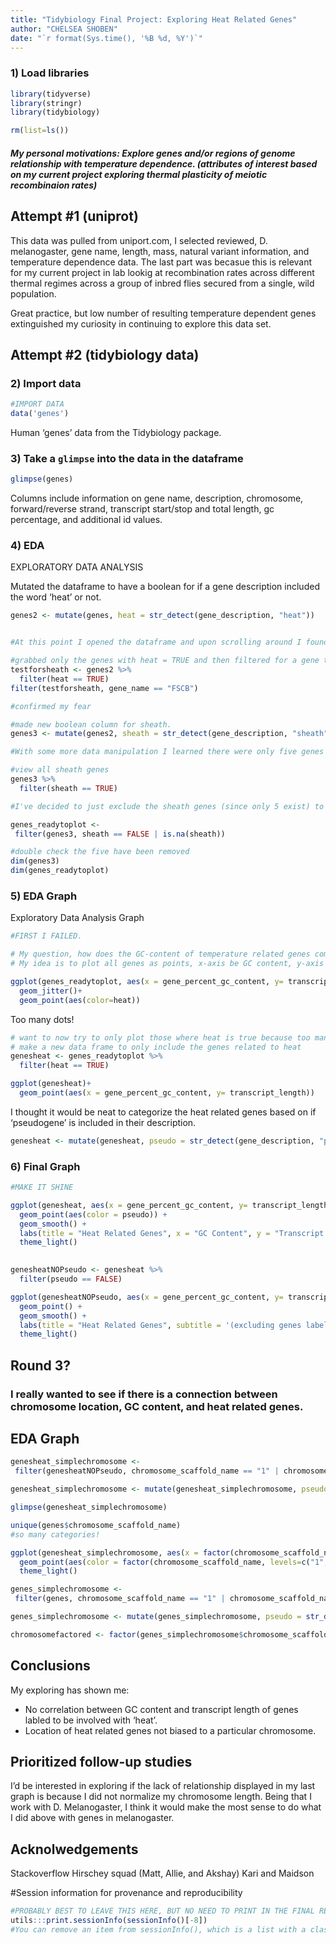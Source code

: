 ```yaml
---
title: "Tidybiology Final Project: Exploring Heat Related Genes"
author: "CHELSEA SHOBEN"
date: "`r format(Sys.time(), '%B %d, %Y')`"
---
```

### 1) Load libraries
```r

library(tidyverse)
library(stringr)
library(tidybiology)

rm(list=ls()) 
```


##### My personal motivations: Explore genes and/or regions of genome relationship with temperature dependence. (attributes of interest based on my current project exploring thermal plasticity of meiotic recombinaion rates)

## Attempt #1 (uniprot)


This data was pulled from uniport.com, I selected reviewed, D. melanogaster, gene name, length, mass, natural variant information, and temperature dependence data. The last part was becasue this is relevant for my current project in lab lookig at recombination rates across different thermal regimes across a group of inbred flies secured from a single, wild population. 

Great practice, but low number of resulting temperature dependent genes extinguished my curiosity in continuing to explore this data set. 


## Attempt #2 (tidybiology data)

### 2) Import data


```r
#IMPORT DATA
data('genes')
```
Human 'genes' data from the Tidybiology package. 

### 3) Take a `glimpse` into the data in the dataframe
```r
glimpse(genes)
```

Columns include information on gene name, description, chromosome, forward/reverse strand, transcript start/stop and total length, gc percentage, and additional id values. 


### 4) EDA
EXPLORATORY DATA ANALYSIS

Mutated the dataframe to have a boolean for if a gene description included the word 'heat' or not. 

```r

genes2 <- mutate(genes, heat = str_detect(gene_description, "heat"))


#At this point I opened the dataframe and upon scrolling around I found I also grabbed any gene with the word "sheath" in the description. This is NOT what I wanted. 


```



```r
#grabbed only the genes with heat = TRUE and then filtered for a gene that I knew contained the word sheath (but not heat).
testforsheath <- genes2 %>% 
  filter(heat == TRUE)
filter(testforsheath, gene_name == "FSCB")

#confirmed my fear
```



```r
#made new boolean column for sheath. 
genes3 <- mutate(genes2, sheath = str_detect(gene_description, "sheath"))

#With some more data manipulation I learned there were only five genes that contained the word 'sheath' in their description. 

```



```r
#view all sheath genes
genes3 %>% 
  filter(sheath == TRUE)

#I've decided to just exclude the sheath genes (since only 5 exist) to make it easier for downstream plotting.

```



```r
genes_readytoplot <- 
 filter(genes3, sheath == FALSE | is.na(sheath))
```

```r
#double check the five have been removed
dim(genes3)
dim(genes_readytoplot)
```


### 5) EDA Graph  
Exploratory Data Analysis Graph

```r
#FIRST I FAILED. 

# My question, how does the GC-content of temperature related genes compare to the GC content of other genes?
# My idea is to plot all genes as points, x-axis be GC content, y-axis be chromosome, and color dots by heat or not heat. 

ggplot(genes_readytoplot, aes(x = gene_percent_gc_content, y= transcript_length)) +
  geom_jitter()+
  geom_point(aes(color=heat))

```
Too many dots!


```r
# want to now try to only plot those where heat is true because too many dots.
# make a new data frame to only include the genes related to heat
genesheat <- genes_readytoplot %>% 
  filter(heat == TRUE)
```

```r
ggplot(genesheat)+
  geom_point(aes(x = gene_percent_gc_content, y= transcript_length))
```

I thought it would be neat to categorize the heat related genes based on if 'pseudogene' is included in their description. 



```r
genesheat <- mutate(genesheat, pseudo = str_detect(gene_description, "pseudo"))
```



  
### 6) Final Graph


```r
#MAKE IT SHINE

ggplot(genesheat, aes(x = gene_percent_gc_content, y= transcript_length))+
  geom_point(aes(color = pseudo)) +
  geom_smooth() +
  labs(title = "Heat Related Genes", x = "GC Content", y = "Transcript Length" , color = "Pseudogene?") +
  theme_light()
  
```

```r
genesheatNOPseudo <- genesheat %>% 
  filter(pseudo == FALSE)
```


```r
ggplot(genesheatNOPseudo, aes(x = gene_percent_gc_content, y= transcript_length))+
  geom_point() +
  geom_smooth() +
  labs(title = "Heat Related Genes", subtitle = '(excluding genes labeled as pseudogenes)', x = "GC Content", y = "Transcript Length" , color = "Pseudogene?") +
  theme_light()
```






## Round 3?
### I really wanted to see if there is a connection between chromosome location, GC content, and heat related genes. 


## EDA Graph  




```r
genesheat_simplechromosome <- 
 filter(genesheatNOPseudo, chromosome_scaffold_name == "1" | chromosome_scaffold_name == '2' | chromosome_scaffold_name == "3" | chromosome_scaffold_name == "4" | chromosome_scaffold_name == "5" | chromosome_scaffold_name == "6" | chromosome_scaffold_name == "7" | chromosome_scaffold_name == "8" | chromosome_scaffold_name == "9" | chromosome_scaffold_name == "10" | chromosome_scaffold_name == "11" | chromosome_scaffold_name == "12" | chromosome_scaffold_name == "13" | chromosome_scaffold_name == "14" | chromosome_scaffold_name == "15" | chromosome_scaffold_name == "16" | chromosome_scaffold_name == "17" | chromosome_scaffold_name == "18" | chromosome_scaffold_name == "19" | chromosome_scaffold_name == "20" | chromosome_scaffold_name == "21" | chromosome_scaffold_name == "22" | chromosome_scaffold_name == "Y" | chromosome_scaffold_name == "X")
```

```r
genesheat_simplechromosome <- mutate(genesheat_simplechromosome, pseudo = str_detect(gene_description, "pseudo"))
```


```r
glimpse(genesheat_simplechromosome)
```


```r
unique(genes$chromosome_scaffold_name)
#so many categories!
```



```r
ggplot(genesheat_simplechromosome, aes(x = factor(chromosome_scaffold_name, levels=c("1", "2", "3", "4", "5", "6", "7", "8", "9", "10", "11", "12", "13","14", "15", "16", "17", "18", "19", "20", "21", "22", "X", "Y")), y= gene_percent_gc_content))+
  geom_point(aes(color = factor(chromosome_scaffold_name, levels=c("1", "2", "3", "4", "5", "6", "7", "8", "9", "10", "11", "12", "13","14", "15", "16", "17", "18", "19", "20", "21", "22", "X", "Y")))) + labs(title = "Heat Related Genes", x = "Chromosome", y = "GC Content" , color = "Chromosome") +
  theme_light()
```

```r
genes_simplechromosome <- 
 filter(genes, chromosome_scaffold_name == "1" | chromosome_scaffold_name == '2' | chromosome_scaffold_name == "3" | chromosome_scaffold_name == "4" | chromosome_scaffold_name == "5" | chromosome_scaffold_name == "6" | chromosome_scaffold_name == "7" | chromosome_scaffold_name == "8" | chromosome_scaffold_name == "9" | chromosome_scaffold_name == "10" | chromosome_scaffold_name == "11" | chromosome_scaffold_name == "12" | chromosome_scaffold_name == "13" | chromosome_scaffold_name == "14" | chromosome_scaffold_name == "15" | chromosome_scaffold_name == "16" | chromosome_scaffold_name == "17" | chromosome_scaffold_name == "18" | chromosome_scaffold_name == "19" | chromosome_scaffold_name == "20" | chromosome_scaffold_name == "21" | chromosome_scaffold_name == "22" | chromosome_scaffold_name == "Y" | chromosome_scaffold_name == "X")
```

```r
genes_simplechromosome <- mutate(genes_simplechromosome, pseudo = str_detect(gene_description, "pseudo"))
```

```r
chromosomefactored <- factor(genes_simplechromosome$chromosome_scaffold_name, levels=c("1", "2", "3", "4", "5", "6", "7", "8", "9", "10", "11", "12", "13","14", "15", "16", "17", "18", "19", "20", "21", "22", "X", "Y"))
```




## Conclusions


My exploring has shown me:

* No correlation between GC content and transcript length of genes labled to be involved with 'heat'. 
* Location of heat related genes not biased to a particular chromosome. 


  
## Prioritized follow-up studies



I'd be interested in exploring if the lack of relationship displayed in my last graph is because I did not normalize my chromosome length.
Being that I work with D. Melanogaster, I think it would make the most sense to do what I did above with genes in melanogaster. 


## Acknolwedgements


Stackoverflow
Hirschey squad (Matt, Allie, and Akshay)
Kari and Maidson 

#Session information for provenance and reproducibility


```r
#PROBABLY BEST TO LEAVE THIS HERE, BUT NO NEED TO PRINT IN THE FINAL REPORT.
utils:::print.sessionInfo(sessionInfo()[-8]) 
#You can remove an item from sessionInfo(), which is a list with a class attribute, by printing the resulting object omitting one of the list items (omitted list of packages installed, but not loaded)
```

